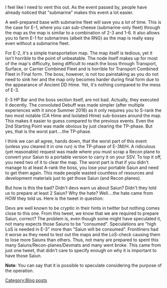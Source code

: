 I feel like I need to vent this out. As the event passed by, people have already noticed that "submarine" makes this event a lot easier. 

A well-prepared base with submarine fleet will save you a lot of time. This is the case for E-1, where you can sub-cheese (submarine-only fleet) through the map as the map is similar to a combination of 2-3 and 1-6. It also allows you to farm E-1 for submarines (albeit the RNG) as the map is really easy even without a submarine fleet.

For E-2, it's a simple transportation map. The map itself is tedious, yet it isn't horrible to the point of unbeatable. The node itself makes up for most of the map's difficulty, being difficult to reach the boss through Transport, Surface, or Carrier Combined Fleet and is horrible for Transport Combined Fleet in Final form. The boss, however, is not too painstaking as you do not need to sink her and the map only becomes harder during final form due to the appearance of Ancient DD Hime. Yet, it's nothing compared to the mess of E-3.

E-3 HP Bar and the boss section itself, are not bad. Actually, they executed it decently. The convoluted Debuff was made simpler (after multiple experiences with it since Summer 2016) as it only requires you to S-rank the two most notable (CA Hime and Isolated Hime) sub-bosses around the map. This makes it easier to guess compared to the previous events. Even the 2nd Starting Point was made obvious by just clearing the TP-phase. But yes, that is the worst part....the TP-phase.

I think we can all agree, hands down, that the worst part of this event (unless you cleared it in one run) is the TP-phase of E-3M/H. A ridiculous (yet reasonable) request was made where you must scrap a Recon plane to convert your Saiun to a portable version to carry it on your SSV. To top it off, you need two of it to clear the map. The worst part is that if you didn't manage to at least A-rank the boss, you lose your portable Saiun and need to get them again. This made people wasted countless of resources and development materials just to get those Saiun (and Recon planes).

But how is this the bad? Didn't devs warn us about Saiun? Didn't they told us to prepare at least 2 Saiun? Why the hate? Well....the hate came from HOW they told us. Here is the tweet in question:
{{MultiTweet
|MultiTweetID = preUpdate
|color = #ace
|title = Pre Update

|link07 = https://twitter.com/KanColle_STAFF/status/826956081691701249
|JP07 = 冬イベント2017：期間限定海域【偵察戦力緊急展開！「光」作戦】で、【乙】作戦、または【甲】作戦に挑戦される提督の皆さんへ。
同作戦の後半では、複数の艦上偵察機「彩雲」が必要です。作戦に投入する艦隊戦力の装備の他に、二つ以上の「彩雲」の準備をお願いできますと幸いです。
|EN07 = To Admirals who are planning on entering the Winter 2017 Event: 【Operation 'Hikari', the Emergency Deployment of the Reconnaissance Force!】 in Medium or Hard difficulty: For the latter half of the Operation, you will be required to bring several numbers of the Reconnaissance Aircraft, [[Saiun]]. Along with your equipment prepared for the Event, please also prepare at least 2 Saiun in your arsenal. 
|TL07 = [[User:Shinhwalee|Shinhwalee]]
}}

Devs are well known to be cryptic in their hints in twitter but nothing comes close to this one. From this tweet, we know that we are required to prepare Saiun, correct? The problem is, even though some might have speculated it, not many expects those Saiuns to be "consumed". Speculations are "high LoS is needed in E-3" more than "Saiun will be consumed". Frontliners had it worse as they need to test out the maps and the LoS-check causing them to lose more Saiuns than others. Thus, not many are prepared to spent this many Saiuns/Recon-planes/Devmats and many went broke. This came from just one tweet, that didn't care to specify enough on why it is important to have those Saiun.

'''Note''': You can say that it is possible to speculate considering the purpose of the operation.
[[Category:Blog posts]]